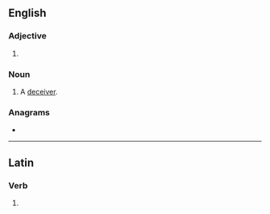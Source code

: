 ==English==

===Adjective===
{{head|en|adjective comparative form}}

# {{en-comparative of|false}}

===Noun===
{{en-noun}}

# {{lb|en|obsolete}} A [[deceiver]].
#: {{rfquotek|Edmund Spenser}}

===Anagrams===
* {{anagrams|en|a=aeflrs|ferals|flares}}

----

==Latin==

===Verb===
{{la-verb-form|falser}}

# {{inflection of|falsō||1|s|pres|pasv|subj|lang=la}}